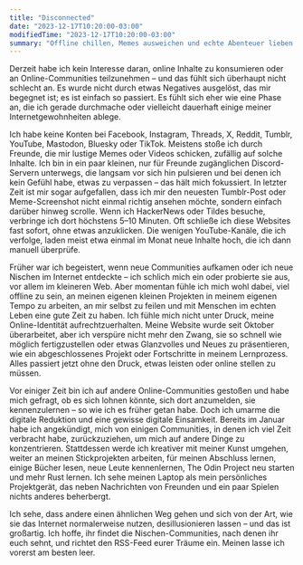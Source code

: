 ```yaml
---
title: "Disconnected"
date: "2023-12-17T10:20:00-03:00"
modifiedTime: "2023-12-17T10:20:00-03:00"
summary: "Offline chillen, Memes ausweichen und echte Abenteuer lieben!"
---
```


Derzeit habe ich kein Interesse daran, online Inhalte zu konsumieren oder an Online-Communities teilzunehmen – und das fühlt sich überhaupt nicht schlecht an. Es wurde nicht durch etwas Negatives ausgelöst, das mir begegnet ist; es ist einfach so passiert. Es fühlt sich eher wie eine Phase an, die ich gerade durchmache oder vielleicht dauerhaft einige meiner Internetgewohnheiten ablege.

Ich habe keine Konten bei Facebook, Instagram, Threads, X, Reddit, Tumblr, YouTube, Mastodon, Bluesky oder TikTok. Meistens stoße ich durch Freunde, die mir lustige Memes oder Videos schicken, zufällig auf solche Inhalte. Ich bin in ein paar kleinen, nur für Freunde zugänglichen Discord-Servern unterwegs, die langsam vor sich hin pulsieren und bei denen ich kein Gefühl habe, etwas zu verpassen – das hält mich fokussiert. In letzter Zeit ist mir sogar aufgefallen, dass ich mir den neuesten Tumblr-Post oder Meme-Screenshot nicht einmal richtig ansehen möchte, sondern einfach darüber hinweg scrolle. Wenn ich HackerNews oder Tildes besuche, verbringe ich dort höchstens 5–10 Minuten. Oft schließe ich diese Websites fast sofort, ohne etwas anzuklicken. Die wenigen YouTube-Kanäle, die ich verfolge, laden meist etwa einmal im Monat neue Inhalte hoch, die ich dann manuell überprüfe.

Früher war ich begeistert, wenn neue Communities aufkamen oder ich neue Nischen im Internet entdeckte – ich schlich mich ein oder probierte sie aus, vor allem im kleineren Web. Aber momentan fühle ich mich wohl dabei, viel offline zu sein, an meinen eigenen kleinen Projekten in meinem eigenen Tempo zu arbeiten, an mir selbst zu feilen und mit Menschen im echten Leben eine gute Zeit zu haben. Ich fühle mich nicht unter Druck, meine Online-Identität aufrechtzuerhalten. Meine Website wurde seit Oktober überarbeitet, aber ich verspüre nicht mehr den Zwang, sie so schnell wie möglich fertigzustellen oder etwas Glanzvolles und Neues zu präsentieren, wie ein abgeschlossenes Projekt oder Fortschritte in meinem Lernprozess. Alles passiert jetzt ohne den Druck, etwas leisten oder online stellen zu müssen.

Vor einiger Zeit bin ich auf andere Online-Communities gestoßen und habe mich gefragt, ob es sich lohnen könnte, sich dort anzumelden, sie kennenzulernen – so wie ich es früher getan habe. Doch ich umarme die digitale Reduktion und eine gewisse digitale Einsamkeit. Bereits im Januar habe ich angekündigt, mich von einigen Communities, in denen ich viel Zeit verbracht habe, zurückzuziehen, um mich auf andere Dinge zu konzentrieren. Stattdessen werde ich kreativer mit meiner Kunst umgehen, weiter an meinen Stickprojekten arbeiten, für meinen Abschluss lernen, einige Bücher lesen, neue Leute kennenlernen, The Odin Project neu starten und mehr Rust lernen. Ich sehe meinen Laptop als mein persönliches Projektgerät, das neben Nachrichten von Freunden und ein paar Spielen nichts anderes beherbergt.

Ich sehe, dass andere einen ähnlichen Weg gehen und sich von der Art, wie sie das Internet normalerweise nutzen, desillusionieren lassen – und das ist großartig. Ich hoffe, ihr findet die Nischen-Communities, nach denen ihr euch sehnt, und richtet den RSS-Feed eurer Träume ein. Meinen lasse ich vorerst am besten leer.
